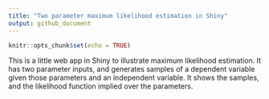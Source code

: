 ```yaml
---
title: "Two parameter maximum likelihood estimation in Shiny"
output: github_document
---
```


```r
knitr::opts_chunk$set(echo = TRUE)
```

This is a little web app in Shiny to illustrate maximum likelihood estimation. It has two parameter inputs, and generates samples of a dependent variable given those parameters and an independent variable. It shows the samples, and the likelihood function implied over the parameters.
